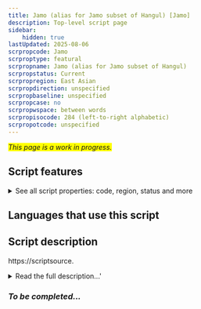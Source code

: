 ```yaml
---
title: Jamo (alias for Jamo subset of Hangul) [Jamo]
description: Top-level script page
sidebar:
    hidden: true
lastUpdated: 2025-08-06
scrpropcode: Jamo
scrproptype: featural
scrpropname: Jamo (alias for Jamo subset of Hangul)
scrpropstatus: Current
scrpropregion: East Asian
scrpropdirection: unspecified
scrpropbaseline: unspecified
scrpropcase: no
scrpropwspace: between words
scrpropisocode: 284 (left-to-right alphabetic)
scrpropotcode: unspecified
---
```


<span style='background-color:yellow'>_This page is a work in progress._</span>


## Script features

<details>
<summary> See all script properties: code, region, status and more</summary>
<ScriptInfo />
</details>

## Languages that use this script

<WsList script='Jamo' wsMax='5' />

## Script description

https://scriptsource.

<details><summary>Read the full description...'</summary>_Not yet available._</details>

### _To be completed..._

